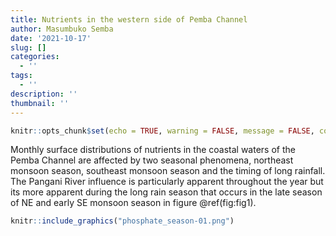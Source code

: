```yaml
---
title: Nutrients in the western side of Pemba Channel
author: Masumbuko Semba
date: '2021-10-17'
slug: []
categories:
  - ''
tags:
  - ''
description: ''
thumbnail: ''
---
```




```r
knitr::opts_chunk$set(echo = TRUE, warning = FALSE, message = FALSE, comment = "")

```

Monthly surface distributions of nutrients in the coastal waters of the Pemba Channel are affected by two seasonal phenomena, northeast monsoon season, southeast monsoon season and the timing of long rainfall. The Pangani River influence is particularly apparent throughout the year but its more apparent during the long rain season that occurs in the late season of NE and early SE monsoon season in figure \@ref(fig:fig1).

```r
knitr::include_graphics("phosphate_season-01.png")
```

